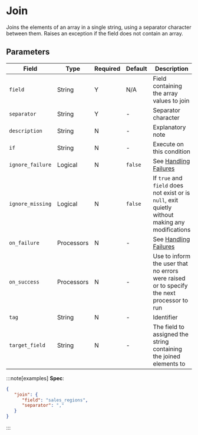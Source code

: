 
# Join

<Synopsis>
Joins the elements of an array in a single string, using a separator character between them. Raises an exception if the field does not contain an array.
</Synopsis>

## Parameters

|Field|Type|Required|Default|Description|
|---|---|---|---|---|
|`field`|String|Y|N/A|Field containing the array values to join|
|`separator`|String|Y|-|Separator character|
|`description`|String|N|-|Explanatory note|
|`if`|String|N|-|Execute on this condition|
|`ignore_failure`|Logical|N|`false`|See [Handling Failures](../handling-failures.mdx)|
|`ignore_missing`|Logical|N|`false`|If `true` and `field` does not exist or is `null`, exit quietly without making any modifications|
|`on_failure`|Processors|N|-|See [Handling Failures](../handling-failures.mdx)|
|`on_success`|Processors|N|-|Use to inform the user that no errors were raised or to specify the next processor to run|
|`tag`|String|N|-|Identifier|
|`target_field`|String|N|-|The field to assigned the string containing the joined elements to|

:::note[examples]
**Spec**:

```json
{
   "join": {
      "field": "sales_regions",
      "separator": ","
   }
}
```
:::
